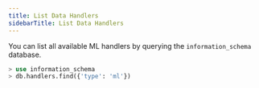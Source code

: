 ```yaml
---
title: List Data Handlers
sidebarTitle: List Data Handlers
---
```


You can list all available ML handlers by querying the `information_schema` database.

```sql
> use information_schema
> db.handlers.find({'type': 'ml'})
```
